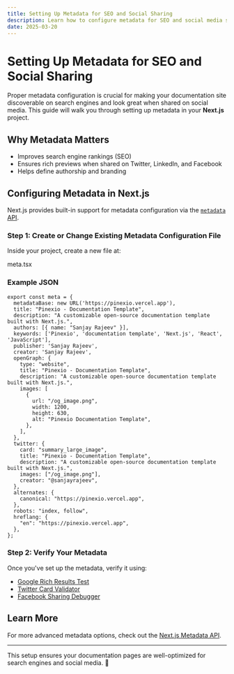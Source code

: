```yaml
---
title: Setting Up Metadata for SEO and Social Sharing
description: Learn how to configure metadata for SEO and social media sharing in your Next.js documentation site.
date: 2025-03-20
---
```


# Setting Up Metadata for SEO and Social Sharing

Proper metadata configuration is crucial for making your documentation site discoverable on search engines and look great when shared on social media. This guide will walk you through setting up metadata in your **Next.js** project.

## Why Metadata Matters
- Improves search engine rankings (SEO)
- Ensures rich previews when shared on Twitter, LinkedIn, and Facebook
- Helps define authorship and branding

## Configuring Metadata in Next.js
Next.js provides built-in support for metadata configuration via the [`metadata` API](https://nextjs.org/docs/app/api-reference/functions/generate-metadata).

### Step 1: Create or Change Existing Metadata Configuration File
Inside your project, create a new file at:

<FolderTree className="overflow-hidden p-2">
  <Folder element="project-root" defaultOpen={true}>
    <Folder element="config" defaultOpen={true}>
      <File>
        <p>meta.tsx</p>
      </File>
    </Folder>
  </Folder>
</FolderTree>

### Example JSON

```tsx
export const meta = {
  metadataBase: new URL('https://pinexio.vercel.app'),
  title: "Pinexio - Documentation Template",
  description: "A customizable open-source documentation template built with Next.js.",
  authors: [{ name: "Sanjay Rajeev" }],
  keywords: ['Pinexio', 'documentation template', 'Next.js', 'React', 'JavaScript'],
  publisher: 'Sanjay Rajeev',
  creator: 'Sanjay Rajeev',
  openGraph: {
    type: "website",
    title: "Pinexio - Documentation Template",
    description: "A customizable open-source documentation template built with Next.js.",
    images: [
      {
        url: "/og_image.png",
        width: 1200,
        height: 630,
        alt: "Pinexio Documentation Template",
      },
    ],
  },
  twitter: {
    card: "summary_large_image",
    title: "Pinexio - Documentation Template",
    description: "A customizable open-source documentation template built with Next.js.",
    images: ["/og_image.png"],
    creator: "@sanjayrajeev",
  },
  alternates: {
    canonical: "https://pinexio.vercel.app",
  },
  robots: "index, follow",
  hreflang: {
    "en": "https://pinexio.vercel.app",
  },
};
```

### Step 2: Verify Your Metadata
Once you've set up the metadata, verify it using:
- [Google Rich Results Test](https://search.google.com/test/rich-results)
- [Twitter Card Validator](https://cards-dev.twitter.com/validator)
- [Facebook Sharing Debugger](https://developers.facebook.com/tools/debug/)

## Learn More
For more advanced metadata options, check out the [Next.js Metadata API](https://nextjs.org/docs/app/api-reference/functions/generate-metadata).

---
This setup ensures your documentation pages are well-optimized for search engines and social media. 🚀

